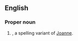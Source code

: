 ==English==

===Proper noun===
{{en-proper noun}}

# {{given name|female}}, a spelling variant of [[Joanne]].